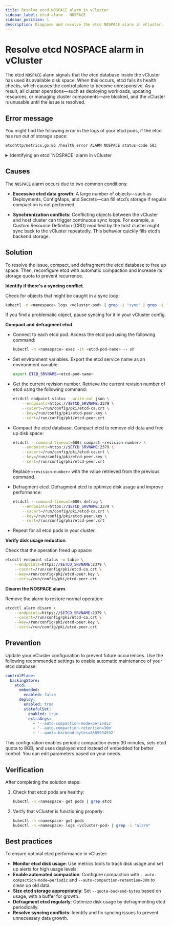 ```yaml
---
title: Resolve etcd NOSPACE alarm in vCluster
sidebar_label: etcd alarm - NOSPACE
sidebar_position: 1
description: Diagnose and resolve the etcd NOSPACE alarm in vCluster.
---
```



# Resolve etcd NOSPACE alarm in vCluster

The etcd `NOSPACE` alarm signals that the etcd database inside the vCluster has used its available disk space. When this occurs, etcd fails its health checks, which causes the control plane to become unresponsive. As a result, all cluster operations—such as deploying workloads, updating resources, or managing cluster components—are blocked, and the vCluster is unusable until the issue is resolved.

## Error message

You might find the following error in the logs of your etcd pods, if the etcd has run out of storage space:

```bash title="etcd NOSPACE alarm"
etcdhttp/metrics.go:86 /health error ALARM NOSPACE status-code 503
```

<details id="etcd-nospace-alarm">
<summary>Identifying an etcd `NOSPACE` alarm in vCluster</summary>

When interacting with the affected vCluster using `kubectl`, API requests fail with timeout errors:

```bash
Error from server: etcdserver: request timed out
```

Additionally, the etcd health metrics endpoint returns a `503` status code and the following error:

```text
etcdhttp/metrics.go:86 /health error ALARM NOSPACE status-code 503
```

To verify the `NOSPACE` alarm, run the following command against the etcd instance:

```bash
etcdctl alarm list --endpoints=https://$ETCD_SRVNAME:2379 [...]
```

The output displays the triggered alarm:

```text
memberID:XXXXX alarm:NOSPACE
```
</details>

## Causes

The `NOSPACE` alarm occurs due to two common conditions:

- **Excessive etcd data growth:** A large number of objects—such as Deployments, ConfigMaps, and Secrets—can fill etcd’s storage if regular compaction is not performed.

- **Synchronization conflicts:** Conflicting objects between the vCluster and host cluster can trigger continuous sync loops. For example, a Custom Resource Definition (CRD) modified by the host cluster might sync back to the vCluster repeatedly. This behavior quickly fills etcd’s backend storage.

## Solution

To resolve the issue, compact, and defragment the etcd database to free up space. Then, reconfigure etcd with automatic compaction and increase its storage quota to prevent recurrence.

<Flow id="resolve-etcd-nospace-alarm">

<Step>

**Identify if there's a syncing conflict**.

Check for objects that might be caught in a sync loop:

  ```bash
  kubectl -n <namespace> logs <vcluster-pod> | grep -i "sync" | grep -i "error"
  ```
If you find a problematic object, pause syncing for it in your vCluster config.
</Step>

<Step>

**Compact and defragment etcd**.

- Connect to each etcd pod. Access the etcd pod using the following command:

   ```bash
   kubectl -n <namespace> exec -it <etcd-pod-name> -- sh
   ```

- Set environment variables. Export the etcd service name as an environment variable:

   ```bash
   export ETCD_SRVNAME=<etcd-pod-name>
   ```

- Get the current revision number. Retrieve the current revision number of etcd using the following command:

   ```bash
   etcdctl endpoint status --write-out json \
       --endpoints=https://$ETCD_SRVNAME:2379 \
       --cacert=/run/config/pki/etcd-ca.crt \
       --key=/run/config/pki/etcd-peer.key \
       --cert=/run/config/pki/etcd-peer.crt
   ```

- Compact the etcd database. Compact etcd to remove old data and free up disk space:

   ```bash
   etcdctl --command-timeout=600s compact <revision-number> \
       --endpoints=https://$ETCD_SRVNAME:2379 \
       --cacert=/run/config/pki/etcd-ca.crt \
       --key=/run/config/pki/etcd-peer.key \
       --cert=/run/config/pki/etcd-peer.crt
   ```
    Replace `<revision-number>` with the value retrieved from the previous command.

- Defragment etcd. Defragment etcd to optimize disk usage and improve performance:

   ```bash
   etcdctl --command-timeout=600s defrag \
       --endpoints=https://$ETCD_SRVNAME:2379 \
       --cacert=/run/config/pki/etcd-ca.crt \
       --key=/run/config/pki/etcd-peer.key \
       --cert=/run/config/pki/etcd-peer.crt
   ```

- Repeat for all etcd pods in your cluster.

</Step>

<Step>

**Verify disk usage reduction**.


Check that the operation freed up space:

```bash
etcdctl endpoint status -w table \
    --endpoints=https://$ETCD_SRVNAME:2379 \
    --cacert=/run/config/pki/etcd-ca.crt \
    --key=/run/config/pki/etcd-peer.key \
    --cert=/run/config/pki/etcd-peer.crt
```
</Step>

<Step>

**Disarm the NOSPACE alarm**.

Remove the alarm to restore normal operation:

```bash
etcdctl alarm disarm \
    --endpoints=https://$ETCD_SRVNAME:2379 \
    --cacert=/run/config/pki/etcd-ca.crt \
    --key=/run/config/pki/etcd-peer.key \
    --cert=/run/config/pki/etcd-peer.crt
```

</Step>
</Flow>

## Prevention

Update your vCluster configuration to prevent future occurrences. Use the following recommended settings to enable automatic maintenance of your etcd database:

```yaml title="vcluster.yaml"
controlPlane:
  backingStore:
    etcd:
      embedded:
        enabled: false
      deploy:
        enabled: true
        statefulSet:
          enabled: true
          extraArgs:
            - '--auto-compaction-mode=periodic'
            - '--auto-compaction-retention=30m'
            - '--quota-backend-bytes=8589934592'
```

This configuration enables periodic compaction every 30 minutes, sets etcd quota to 8GB, and uses deployed etcd instead of embedded for better control. You can edit parameters based on your needs.

## Verification

After completing the solution steps:

1. Check that etcd pods are healthy:

   ```bash
   kubectl -n <namespace> get pods | grep etcd
   ```

2. Verify that vCluster is functioning properly:

   ```bash
   kubectl -n <namespace> get pods
   kubectl -n <namespace> logs <vcluster-pod> | grep -i "alarm"
   ```

## Best practices

To ensure optimal etcd performance in vCluster:

- **Monitor etcd disk usage**: Use metrics tools to track disk usage and set up alerts for high usage levels.
- **Enable automated compaction**: Configure compaction with `--auto-compaction-mode=periodic` and `--auto-compaction-retention=30m` to clean up old data.
- **Size etcd storage appropriately**: Set `--quota-backend-bytes` based on usage, with a buffer for growth.
- **Defragment etcd regularly**: Optimize disk usage by defragmenting etcd periodically.
- **Resolve syncing conflicts**: Identify and fix syncing issues to prevent unnecessary data growth.
